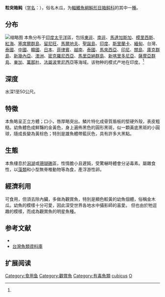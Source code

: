 {{Speciesbox
| name = 粒突箱鲀
| status = NE
| status_system = IUCN3.1
| image = Kofferfisch (Ostracion cubicus) 02.jpg
| image2 = Ostracion cubicus.JPG
| genus = Ostracion
| species = cubicus
| authority = [[卡尔·林奈|Linnaeus]], 1758<ref name='id8813'>{{cite web| url =http://www.bioinfo.cn/db05/BjdwSpecies.php?action=view&id=8813| title =粒突箱鲀| work =中国动物物种编目数据库| publisher =中国科学院微生物研究所| author =中国科学院动物研究所| accessdate =2009-04-16| deadurl =yes| archiveurl =https://web.archive.org/web/20160305035123/http://www.bioinfo.cn/db05/BjdwSpecies.php?action=view&id=8813| archivedate =2016-03-05}}</ref>
| synonyms = *''Ostracion tuberculatus''<br /><small>Linnaeus, 1758</small>
*''Ostracion argus''<br /><small>Rüppell, 1828</small>
}}

'''粒突箱鲀'''（[[学名|学名]]：{{lang|la|''Ostracion cubicus''}}），俗名木瓜，为[[輻鰭魚綱|輻鰭魚綱]][[魨形目|魨形目]][[箱鲀科|箱鲀科]]的其中一[[種|種]]。

==分布==
[[File:Ostracion_cubicus_by_Vincent_C_Chen.jpg|缩略图]]
本魚分布于[[印度|印度]][[太平洋|太平洋]]區，包括[[東非|東非]]、[[南非|南非]]、[[馬達加斯加|馬達加斯加]]、[[模里西斯|模里西斯]]、[[紅海|紅海]]、[[塞席爾群島|塞席爾群島]]、[[留尼旺|留尼旺]]、[[馬爾地夫|馬爾地夫]]、[[聖誕島|聖誕島]]、[[印度|印度]]、[[斯里蘭卡|斯里蘭卡]]、[[緬甸|緬甸]]、台灣、[[泰國|泰國]]、[[中國|中國]]、[[韓國|韓國]]、[[日本|日本]]、[[菲律賓|菲律賓]]、[[越南|越南]]、[[泰國|泰國]]、[[馬來西亞|馬來西亞]]、[[印尼|印尼]]、[[關島|關島]]、[[庫克群島|庫克群島]]、[[新幾內亞|新幾內亞]]、[[澳洲|澳洲]]、[[密克羅尼西亞|密克羅尼西亞]]、[[馬里亞納群島|馬里亞納群島]]、[[新喀里多尼亞|新喀里多尼亞]]、[[薩摩亞群島|薩摩亞群島]]、[[東加|東加]]、[[萬那杜|萬那杜]]、[[法屬波里尼西亞|法屬波里尼西亞]]等海域。该物种的模式产地在印度。<ref name="id8813" />

==深度==
水深1至50公尺。

==特徵==
本魚略呈正立方體；口小，唇厚略突出。鱗片特化成骨質盾板的堅硬外殼，表皮粗糙。幼魚體色成鮮豔的金黃色，身上遍佈黑色的圓形黑斑，似一顆黃底黑斑的小圓球，隨成長變為黃棕色；特別是雄魚體帶藍灰色，具有許多大黑點。

==生態==
本魚棲息於[[潟湖|潟湖]]或[[珊瑚礁|珊瑚礁]]區，性情膽小且遲鈍，受驚嚇時體會分泌毒素。屬雜食性，以[[藻類|藻類]]和小型無脊椎動物等為食，產浮游性卵。

==經濟利用==
可食用，但須去除內臟，多做為觀賞魚，特別是顯色較黃的幼魚個體，俗稱金木瓜。幼魚的模樣十分可愛，因此深受世界各地水中攝影師的喜愛。 但也由於牠逗趣的模樣，而成為觀賞魚的明星魚種。

== 参考文献 ==
{{reflist}}
*{{FishBase_species|genus=Ostracion|species=cubicus|year=2011|month=12}}
*[http://fishdb.sinica.edu.tw/ 台灣魚類資料庫]

== 扩展阅读 ==
{{refbegin}}
{{wikispecies-inline|Ostracion cubicus|粒突箱鲀}}
{{refend}}
{{Taxonbar|from=Q587799}}

[[Category:食用鱼|Category:食用鱼]]
[[Category:觀賞魚|Category:觀賞魚]]
[[Category:有毒魚類|Category:有毒魚類]]
[[Category:箱鲀属|cubicus]]
[[Category:1758年描述的魚類|O]]